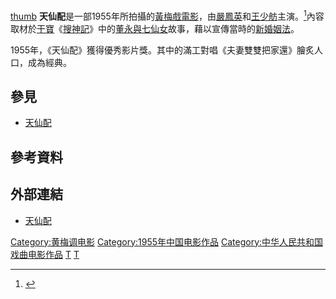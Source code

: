 [[文件:Fairy_Couple_夫妻双双把家还.ogv|thumb]]
'''天仙配'''是一部1955年所拍攝的[[黃梅戲|黃梅戲]][[電影|電影]]，由[[嚴鳳英|嚴鳳英]]和[[王少舫|王少舫]]主演。<ref>{{Cite web |url=http://gb.cri.cn/1321/2012/12/21/6491s3967041.htm |title=黃梅戲《天仙配》的傳奇 |access-date=2013-08-19 |archive-date=2017-07-24 |archive-url=https://web.archive.org/web/20170724011136/http://gb.cri.cn/1321/2012/12/21/6491s3967041.htm |dead-url=no }}</ref>內容取材於[[干寶|干寶]]《[[搜神記|搜神記]]》中的[[董永與七仙女|董永與七仙女]]故事，藉以宣傳當時的[[中華人民共和國婚姻法|新婚姻法]]。

1955年，《天仙配》獲得優秀影片獎。其中的滿工對唱《夫妻雙雙把家還》膾炙人口，成為經典。
==參見==
*[[天仙配|天仙配]]

==參考資料==
{{reflist}}
==外部連結==
*[http://www.zhongguoxijuchang.com/xijumingju/xjmj1tianxianpei.htm 天仙配] {{Wayback|url=http://www.zhongguoxijuchang.com/xijumingju/xjmj1tianxianpei.htm |date=20130414225459 }}

[[Category:黄梅调电影|Category:黄梅调电影]]
[[Category:1955年中国电影作品|Category:1955年中国电影作品]]
[[Category:中华人民共和国戏曲电影作品|Category:中华人民共和国戏曲电影作品]]
[[Category:東漢背景電影|T]]
[[Category:身分差異戀情題材電影|T]]